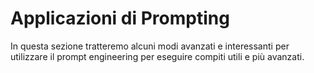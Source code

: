 # Applicazioni di Prompting


In questa sezione tratteremo alcuni modi avanzati e interessanti per utilizzare il prompt engineering per eseguire compiti utili e più avanzati. 

<ContentFileNames section="applications" lang="it"/>